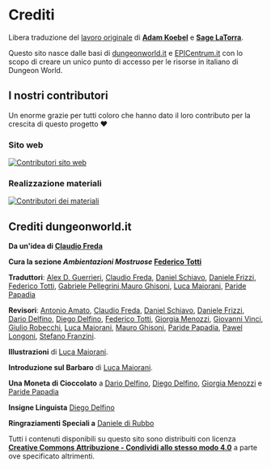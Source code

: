 # Crediti

Libera traduzione del [lavoro originale](www.book.dwgazetteer.com) di **[Adam Koebel][adam]** e **[Sage LaTorra][sage]**.

Questo sito nasce dalle basi di [dungeonworld.it](www.dungeonworld.it) e [EPICentrum.it](www.epicentrum.it) con lo scopo di creare un unico punto di accesso per le risorse in italiano di Dungeon World.

## I nostri contributori
Un enorme grazie per tutti coloro che hanno dato il loro contributo per la crescita di questo progetto ❤️

### Sito web

[![Contributori sito web](https://contrib.rocks/image?repo=KernelPanic92/dungeon-world-ita-site)](https://github.com/KernelPanic92/dungeon-world-ita-site/graphs/contributors)

### Realizzazione materiali

[![Contributori dei materiali](https://contrib.rocks/image?repo=KernelPanic92/dungeonworld-ita)](https://github.com/KernelPanic92/dungeonworld-ita/graphs/contributors)

## Crediti dungeonworld.it

**Da un'idea di [Claudio Freda][]**

**Cura la sezione _Ambientazioni Mostruose_ [Federico Totti][]**

**Traduttori**: [Alex D. Guerrieri][], [Claudio Freda][], [Daniel Schiavo][], [Daniele Frizzi][], [Federico Totti][], [Gabriele Pellegrini][],[Mauro Ghisoni][], [Luca Maiorani][], [Paride Papadia][]

**Revisori**: [Antonio Amato][], [Claudio Freda][], [Daniel Schiavo][], [Daniele Frizzi][], [Dario Delfino][], [Diego Delfino][], [Federico Totti][], [Giorgia Menozzi][], [Giovanni Vinci][], [Giulio Robecchi][], [Luca Maiorani][], [Mauro Ghisoni][], [Paride Papadia][], [Pawel Longoni][], [Stefano Franzini][].

**Illustrazioni** di [Luca Maiorani][].

**Introduzione sul Barbaro** di [Luca Maiorani][].

**Una Moneta di Cioccolato** a [Dario Delfino][], [Diego Delfino][], [Giorgia Menozzi][] e [Paride Papadia][]

**Insigne Linguista** [Diego Delfino][]

**Ringraziamenti Speciali a** [Daniele di Rubbo][]

Tutti i contenuti disponibili su questo sito sono distribuiti con licenza **[Creative Commons Attribuzione - Condividi allo stesso modo 4.0][cc]** a parte ove specificato altrimenti.

[adam]: https://plus.google.com/112484087750169360510
[sage]: https://plus.google.com/117415966179711277938
[Alex D. Guerrieri]: https://plus.google.com/+AlexDGuerrieri/
[Antonio Amato]: https://plus.google.com/107667343404799785520
[Claudio Freda]: https://plus.google.com/112991578095647299350
[Daniel Schiavo]: https://www.facebook.com/daniel.schiavo.92
[Daniele Frizzi]: https://plus.google.com/+DanieleFrizzi
[Daniele di Rubbo]: https://plus.google.com/112507662527787769890
[Dario Delfino]: https://plus.google.com/105434214058733883957
[Diego Delfino]: https://plus.google.com/118033451148976345230
[Federico Totti]: https://plus.google.com/+FedericoTotti
[Gabriele Pellegrini]: https://www.facebook.com/gb.pellegrini
[Giorgia Menozzi]: https://plus.google.com/113383799827204001261
[Giovanni Vinci]: https://plus.google.com/107861607091405146379
[Giulio Robecchi]: https://plus.google.com/u/0/117946773352558942341
[Luca Maiorani]: https://plus.google.com/108007955567460306563
[Mauro Ghisoni]: https://plus.google.com/113536342334278411258
[Paride Papadia]: https://plus.google.com/100891656436184215243
[Pawel Longoni]: https://plus.google.com/115757078838960100730
[Stefano Franzini]: https://www.facebook.com/stefano.v.franzini
[cc]: https://creativecommons.org/licenses/by-sa/4.0/deed.it